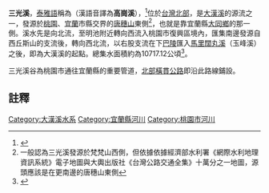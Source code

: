 {{Infobox river
| river_name = 三光溪
| other_name = 高崗溪
| native_name = gong Gogan
| native_name_lang = tay
| image_name = San Guang River, Fusing, Taoyuan, Taiwan - 20080601.jpg
| image_size = 300px
| caption    = 桃園市復興區北橫公路沿線的三光溪河谷
| river_system = [[淡水河|淡水河]]水系
| origin     = [[唐穗山|唐穗山]]東側
| mouth      = 下[[巴陵_(台灣)|巴陵]]
| progression = [[大漢溪|大漢溪]]
| basin_countries = 
| location  = [[桃園市|桃園市]][[復興區_(桃園市)|復興區]]
| length    = 
| elevation = {{convert|2,090|m|0}}
| mouth_elevation = {{convert|500|m|0}}
| discharge = 
| watershed = {{convert|107.1712|km2|0}}
}}
'''三光溪'''，[[泰雅語|泰雅語]]稱為{{lang|tay|gong Gogan}}（漢語音譯為'''高崗溪'''），<ref name="hsiao_2016">{{cite journal |author1=蕭世暉 |author2=汪明輝 |title=解殖民的文化地景再現：以泰雅族人繪製「會吟唱的地圖」為例 |journal=地理研究 |publisher=[[國立臺灣師範大學|國立臺灣師範大學]]地理學系 |issue=65 |date=2016-11 |issn=1019-6684 |pages=107-142 |doi=10.6234/JGR.2016.65.05 |url=http://rportal.lib.ntnu.edu.tw/bitstream/20.500.12235/82606/1/ntnulib_ja_B0402_0065_107.pdf |access-date=2022-04-24 |archive-date=2022-01-03 |archive-url=https://web.archive.org/web/20220103161901/http://rportal.lib.ntnu.edu.tw/bitstream/20.500.12235/82606/1/ntnulib_ja_B0402_0065_107.pdf }}</ref>{{rp|pages=129-133}}位於[[台灣北部|台灣北部]]，是[[大漢溪|大漢溪]]的源流之一，發源於[[桃園市|桃園]]、[[宜蘭縣|宜蘭]]市縣交界的[[唐穗山|唐穗山]]東側<ref>一般認為三光溪發源於梵梵山西側，但依據依據經濟部水利署《網際水利地理資訊系統》電子地圖與大輿出版社《台灣公路交通全集》十萬分之一地圖，源頭應該是在更南邊的唐穗山東側</ref>，也就是靠宜蘭縣[[大同鄉_(台灣)|大同鄉]]的那一側。溪水先是向北流，至明池附近轉向西流入桃園市復興區境內，匯集南邊發源自西丘斯山的支流後，轉向西北流，以右股支流在下[[巴陵_(台灣)|巴陵]]匯入[[馬里闊丸溪|馬里闊丸溪]]（玉峰溪）之後，即為大漢溪的起點。總集水面積約為10717.12公頃<ref>{{cite web|language=zh-tw|url=http://www.wranb.gov.tw/ct.asp?xItem=3294&ctNode=859&mp=4|title=三光溪(巴陵)|author=|publisher=經濟部水利署北區水資源局|date=2012-10-31|accessdate=2014-05-27|archive-url=https://web.archive.org/web/20140529065709/http://www.wranb.gov.tw/ct.asp?xItem=3294&ctNode=859&mp=4|archive-date=2014-05-29|dead-url=yes}}</ref>。

三光溪谷為桃園市通往宜蘭縣的重要管道，[[北部橫貫公路|北部橫貫公路]]即沿此路線鋪設。

== 註釋 ==
{{reflist}}

{{淡水河}}

[[Category:大漢溪水系|Category:大漢溪水系]]
[[Category:宜蘭縣河川|Category:宜蘭縣河川]]
[[Category:桃園市河川|Category:桃園市河川]]

{{Taiwan-river-stub}}